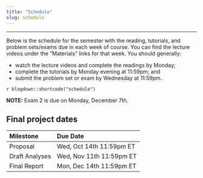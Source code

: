 ```yaml
---
title: "Schedule"
slug: schedule
---
```


---

Below is the schedule for the semester with the reading, tutorials, and problem sets/exams due in each week of course. You can find the lecture videos under the "Materials" links for that week. You should generally:

-  watch the lecture videos and complete the readings by Monday; 
- complete the tutorials by Monday evening at 11:59pm; and 
- submit the problem set or exam by Wednesday at 11:59pm. 

`r blogdown::shortcode("schedule")`

**NOTE:** Exam 2 is due on Monday, December 7th. 

## Final project dates

| Milestone      | Due Date                 |
|:---------------|:-------------------------|
| Proposal       | Wed, Oct 14th 11:59pm ET |
| Draft Analyses | Wed, Nov 11th 11:59pm ET |
| Final Report   | Mon, Dec 14th 11:59pm ET |

